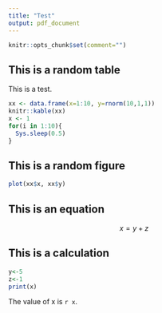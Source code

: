 ```yaml
---
title: "Test"
output: pdf_document
---
```


```r
knitr::opts_chunk$set(comment="")
```


## This is a random table

This is a test.

<!-- cache=T runs this chunk the first time, but does not run it again -->

```r
xx <- data.frame(x=1:10, y=rnorm(10,1,1))
knitr::kable(xx)
x <- 1
for(i in 1:10){
  Sys.sleep(0.5)
}
```

## This is a random figure

```r
plot(xx$x, xx$y)
```

## This is an equation

$$ 
x=y+z
$$

## This is a calculation

```r
y<-5
z<-1
print(x)
```

The value of x is `r x`.
